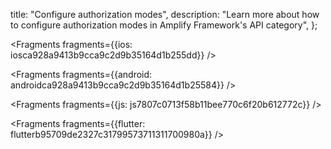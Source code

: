   title: "Configure authorization modes",
  description: "Learn more about how to configure authorization modes in Amplify Framework's API category",
};






<Fragments fragments={{ios: iosca928a9413b9cca9c2d9b35164d1b255dd}} />



<Fragments fragments={{android: androidca928a9413b9cca9c2d9b35164d1b25584}} />



<Fragments fragments={{js: js7807c0713f58b11bee770c6f20b612772c}} />



<Fragments fragments={{flutter: flutterb95709de2327c31799573711311700980a}} />
